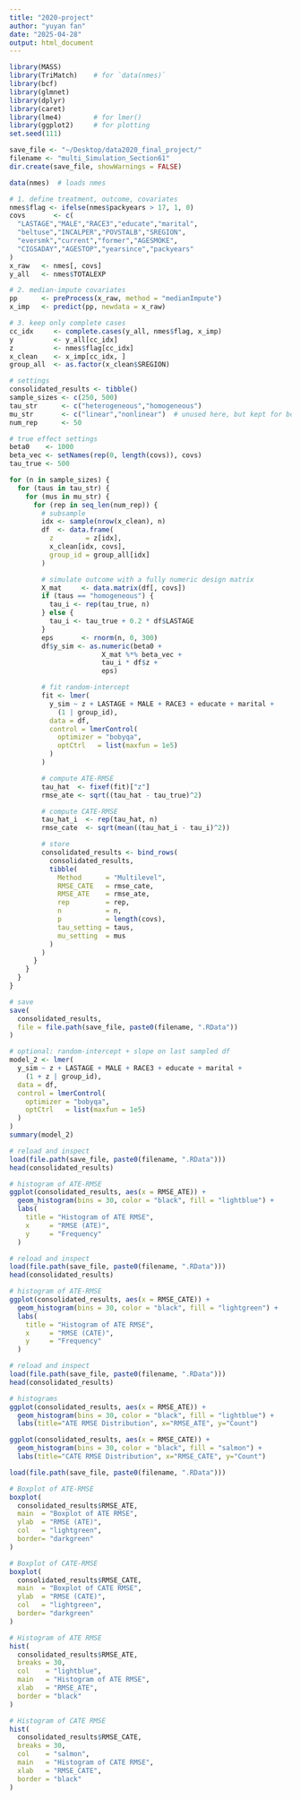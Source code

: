 ```yaml
---
title: "2020-project"
author: "yuyan fan"
date: "2025-04-28"
output: html_document
---
```



```r
library(MASS)
library(TriMatch)    # for `data(nmes)`
library(bcf)
library(glmnet)
library(dplyr)
library(caret)
library(lme4)        # for lmer()
library(ggplot2)     # for plotting
set.seed(111)
```

```r
save_file <- "~/Desktop/data2020_final_project/"
filename <- "multi_Simulation_Section61"
dir.create(save_file, showWarnings = FALSE)
```

```r
data(nmes)  # loads nmes

# 1. define treatment, outcome, covariates
nmes$flag <- ifelse(nmes$packyears > 17, 1, 0)
covs       <- c(
  "LASTAGE","MALE","RACE3","educate","marital",
  "beltuse","INCALPER","POVSTALB","SREGION",
  "eversmk","current","former","AGESMOKE",
  "CIGSADAY","AGESTOP","yearsince","packyears"
)
x_raw   <- nmes[, covs]
y_all   <- nmes$TOTALEXP

# 2. median‐impute covariates
pp      <- preProcess(x_raw, method = "medianImpute")
x_imp   <- predict(pp, newdata = x_raw)

# 3. keep only complete cases
cc_idx     <- complete.cases(y_all, nmes$flag, x_imp)
y          <- y_all[cc_idx]
z          <- nmes$flag[cc_idx]
x_clean    <- x_imp[cc_idx, ]
group_all  <- as.factor(x_clean$SREGION)
```

```r
# settings
consolidated_results <- tibble()
sample_sizes <- c(250, 500)
tau_str      <- c("heterogeneous","homogeneous")
mu_str       <- c("linear","nonlinear")  # unused here, but kept for bookkeeping
num_rep      <- 50

# true effect settings
beta0    <- 1000
beta_vec <- setNames(rep(0, length(covs)), covs)
tau_true <- 500

for (n in sample_sizes) {
  for (taus in tau_str) {
    for (mus in mu_str) {
      for (rep in seq_len(num_rep)) {
        # subsample
        idx <- sample(nrow(x_clean), n)
        df  <- data.frame(
          z        = z[idx],
          x_clean[idx, covs],
          group_id = group_all[idx]
        )

        # simulate outcome with a fully numeric design matrix
        X_mat     <- data.matrix(df[, covs])
        if (taus == "homogeneous") {
          tau_i <- rep(tau_true, n)
        } else {
          tau_i <- tau_true + 0.2 * df$LASTAGE
        }
        eps       <- rnorm(n, 0, 300)
        df$y_sim <- as.numeric(beta0 +
                       X_mat %*% beta_vec +
                       tau_i * df$z +
                       eps)

        # fit random‐intercept
        fit <- lmer(
          y_sim ~ z + LASTAGE + MALE + RACE3 + educate + marital +
            (1 | group_id),
          data = df,
          control = lmerControl(
            optimizer = "bobyqa",
            optCtrl   = list(maxfun = 1e5)
          )
        )

        # compute ATE‐RMSE
        tau_hat  <- fixef(fit)["z"]
        rmse_ate <- sqrt((tau_hat - tau_true)^2)

        # compute CATE‐RMSE
        tau_hat_i  <- rep(tau_hat, n)
        rmse_cate  <- sqrt(mean((tau_hat_i - tau_i)^2))

        # store
        consolidated_results <- bind_rows(
          consolidated_results,
          tibble(
            Method      = "Multilevel",
            RMSE_CATE   = rmse_cate,
            RMSE_ATE    = rmse_ate,
            rep         = rep,
            n           = n,
            p           = length(covs),
            tau_setting = taus,
            mu_setting  = mus
          )
        )
      }
    }
  }
}

# save
save(
  consolidated_results,
  file = file.path(save_file, paste0(filename, ".RData"))
)
```

```r
# optional: random‐intercept + slope on last sampled df
model_2 <- lmer(
  y_sim ~ z + LASTAGE + MALE + RACE3 + educate + marital +
    (1 + z | group_id),
  data = df,
  control = lmerControl(
    optimizer = "bobyqa",
    optCtrl   = list(maxfun = 1e5)
  )
)
summary(model_2)

```

```r
# reload and inspect
load(file.path(save_file, paste0(filename, ".RData")))
head(consolidated_results)

# histogram of ATE‐RMSE
ggplot(consolidated_results, aes(x = RMSE_ATE)) +
  geom_histogram(bins = 30, color = "black", fill = "lightblue") +
  labs(
    title = "Histogram of ATE RMSE",
    x     = "RMSE (ATE)",
    y     = "Frequency"
  )

```
```r
# reload and inspect
load(file.path(save_file, paste0(filename, ".RData")))
head(consolidated_results)

# histogram of ATE‐RMSE
ggplot(consolidated_results, aes(x = RMSE_CATE)) +
  geom_histogram(bins = 30, color = "black", fill = "lightgreen") +
  labs(
    title = "Histogram of ATE RMSE",
    x     = "RMSE (CATE)",
    y     = "Frequency"
  )
```


```r
# reload and inspect
load(file.path(save_file, paste0(filename, ".RData")))
head(consolidated_results)

# histograms
ggplot(consolidated_results, aes(x = RMSE_ATE)) +
  geom_histogram(bins = 30, color = "black", fill = "lightblue") +
  labs(title="ATE RMSE Distribution", x="RMSE_ATE", y="Count")

ggplot(consolidated_results, aes(x = RMSE_CATE)) +
  geom_histogram(bins = 30, color = "black", fill = "salmon") +
  labs(title="CATE RMSE Distribution", x="RMSE_CATE", y="Count")


```


```r
load(file.path(save_file, paste0(filename, ".RData")))

# Boxplot of ATE‐RMSE
boxplot(
  consolidated_results$RMSE_ATE,
  main  = "Boxplot of ATE RMSE",
  ylab  = "RMSE (ATE)",
  col   = "lightgreen",
  border= "darkgreen"
)

# Boxplot of CATE‐RMSE
boxplot(
  consolidated_results$RMSE_CATE,
  main  = "Boxplot of CATE RMSE",
  ylab  = "RMSE (CATE)",
  col   = "lightgreen",
  border= "darkgreen"
)
```

```r
# Histogram of ATE RMSE
hist(
  consolidated_results$RMSE_ATE,
  breaks = 30,
  col    = "lightblue",
  main   = "Histogram of ATE RMSE",
  xlab   = "RMSE_ATE",
  border = "black"
)

# Histogram of CATE RMSE
hist(
  consolidated_results$RMSE_CATE,
  breaks = 30,
  col    = "salmon",
  main   = "Histogram of CATE RMSE",
  xlab   = "RMSE_CATE",
  border = "black"
)

```




